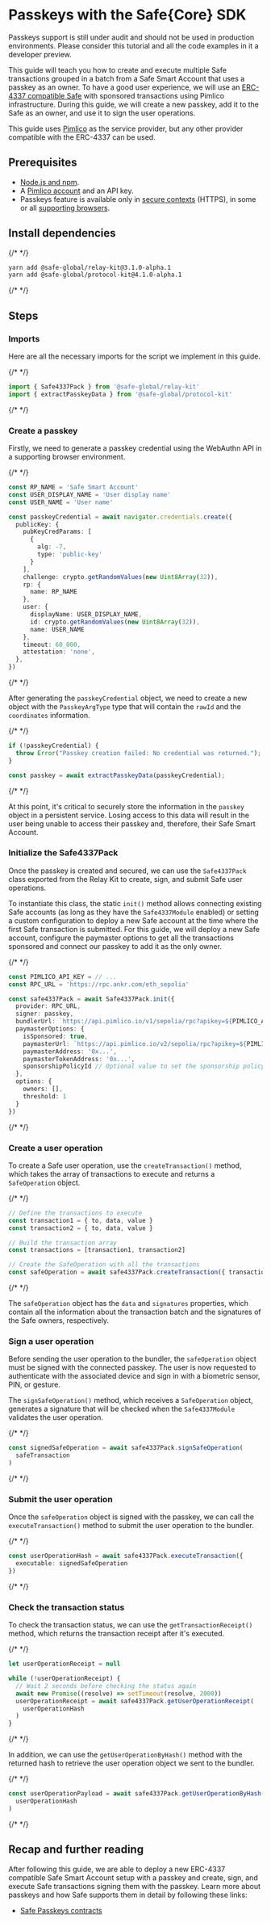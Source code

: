 
# Passkeys with the Safe\{Core\} SDK

<Callout type='warning' emoji='⚠️'>
  Passkeys support is still under audit and should not be used in production environments. Please consider this tutorial and all the code examples in it a developer preview. 
</Callout>

This guide will teach you how to create and execute multiple Safe transactions grouped in a batch from a Safe Smart Account that uses a passkey as an owner. To have a good user experience, we will use an [ERC-4337 compatible Safe](../4337-guides/safe-sdk.mdx) with sponsored transactions using Pimlico infrastructure. During this guide, we will create a new passkey, add it to the Safe as an owner, and use it to sign the user operations.

This guide uses [Pimlico](https://pimlico.io) as the service provider, but any other provider compatible with the ERC-4337 can be used.

## Prerequisites

- [Node.js and npm](https://docs.npmjs.com/downloading-and-installing-node-js-and-npm).
- A [Pimlico account](https://dashboard.pimlico.io) and an API key.
- Passkeys feature is available only in [secure contexts](https://developer.mozilla.org/en-US/docs/Web/Security/Secure_Contexts) (HTTPS), in some or all [supporting browsers](https://developer.mozilla.org/en-US/docs/Web/API/Web_Authentication_API#browser_compatibility).

## Install dependencies

{/* <!-- vale off --> */}

```bash
yarn add @safe-global/relay-kit@3.1.0-alpha.1
yarn add @safe-global/protocol-kit@4.1.0-alpha.1
```

{/* <!-- vale on --> */}

## Steps

<Steps>

  ### Imports

  Here are all the necessary imports for the script we implement in this guide.

  {/* <!-- vale off --> */}

  ```typescript
  import { Safe4337Pack } from '@safe-global/relay-kit'
  import { extractPasskeyData } from '@safe-global/protocol-kit'
  ```

  {/* <!-- vale on --> */}

  ### Create a passkey

  Firstly, we need to generate a passkey credential using the WebAuthn API in a supporting browser environment.

  {/* <!-- vale off --> */}

  ```typescript
  const RP_NAME = 'Safe Smart Account'
  const USER_DISPLAY_NAME = 'User display name'
  const USER_NAME = 'User name'

  const passkeyCredential = await navigator.credentials.create({
    publicKey: {
      pubKeyCredParams: [
        {
          alg: -7,
          type: 'public-key'
        }
      ],
      challenge: crypto.getRandomValues(new Uint8Array(32)),
      rp: {
        name: RP_NAME
      },
      user: {
        displayName: USER_DISPLAY_NAME,
        id: crypto.getRandomValues(new Uint8Array(32)),
        name: USER_NAME
      },
      timeout: 60_000,
      attestation: 'none',
    },
  })
  ```

  {/* <!-- vale on --> */}

  After generating the `passkeyCredential` object, we need to create a new object with the `PasskeyArgType` type that will contain the `rawId` and the `coordinates` information.

  {/* <!-- vale off --> */}

  ```typescript
  if (!passkeyCredential) {
    throw Error("Passkey creation failed: No credential was returned.");
  }

  const passkey = await extractPasskeyData(passkeyCredential);
  ```

  {/* <!-- vale on --> */}

  At this point, it's critical to securely store the information in the `passkey` object in a persistent service. Losing access to this data will result in the user being unable to access their passkey and, therefore, their Safe Smart Account.

  ### Initialize the Safe4337Pack

  Once the passkey is created and secured, we can use the `Safe4337Pack` class exported from the Relay Kit to create, sign, and submit Safe user operations.

  To instantiate this class, the static `init()` method allows connecting existing Safe accounts (as long as they have the `Safe4337Module` enabled) or setting a custom configuration to deploy a new Safe account at the time where the first Safe transaction is submitted. For this guide, we will deploy a new Safe account, configure the paymaster options to get all the transactions sponsored and connect our passkey to add it as the only owner.

  {/* <!-- vale off --> */}

  ```typescript
  const PIMLICO_API_KEY = // ...
  const RPC_URL = 'https://rpc.ankr.com/eth_sepolia'

  const safe4337Pack = await Safe4337Pack.init({
    provider: RPC_URL,
    signer: passkey,
    bundlerUrl: `https://api.pimlico.io/v1/sepolia/rpc?apikey=${PIMLICO_API_KEY}`,
    paymasterOptions: {
      isSponsored: true,
      paymasterUrl: `https://api.pimlico.io/v2/sepolia/rpc?apikey=${PIMLICO_API_KEY}`,
      paymasterAddress: '0x...',
      paymasterTokenAddress: '0x...',
      sponsorshipPolicyId // Optional value to set the sponsorship policy id from Pimlico
    },
    options: {
      owners: [],
      threshold: 1
    }
  })
  ```

  {/* <!-- vale on --> */}

  ### Create a user operation

  To create a Safe user operation, use the `createTransaction()` method, which takes the array of transactions to execute and returns a `SafeOperation` object.

  {/* <!-- vale off --> */}

  ```typescript
  // Define the transactions to execute
  const transaction1 = { to, data, value }
  const transaction2 = { to, data, value }

  // Build the transaction array
  const transactions = [transaction1, transaction2]

  // Create the SafeOperation with all the transactions
  const safeOperation = await safe4337Pack.createTransaction({ transactions })
  ```

  {/* <!-- vale on --> */}

  The `safeOperation` object has the `data` and `signatures` properties, which contain all the information about the transaction batch and the signatures of the Safe owners, respectively.

  ### Sign a user operation

  Before sending the user operation to the bundler, the `safeOperation` object must be signed with the connected passkey. The user is now requested to authenticate with the associated device and sign in with a biometric sensor, PIN, or gesture.

  The `signSafeOperation()` method, which receives a `SafeOperation` object, generates a signature that will be checked when the `Safe4337Module` validates the user operation.

  {/* <!-- vale off --> */}

  ```typescript
  const signedSafeOperation = await safe4337Pack.signSafeOperation(
    safeTransaction
  )
  ```

  {/* <!-- vale on --> */}

  ### Submit the user operation

  Once the `safeOperation` object is signed with the passkey, we can call the `executeTransaction()` method to submit the user operation to the bundler.

  {/* <!-- vale off --> */}

  ```typescript
  const userOperationHash = await safe4337Pack.executeTransaction({
    executable: signedSafeOperation
  })
  ```

  {/* <!-- vale on --> */}

  ### Check the transaction status

  To check the transaction status, we can use the `getTransactionReceipt()` method, which returns the transaction receipt after it's executed.

  {/* <!-- vale off --> */}

  ```typescript
  let userOperationReceipt = null

  while (!userOperationReceipt) {
    // Wait 2 seconds before checking the status again
    await new Promise((resolve) => setTimeout(resolve, 2000))
    userOperationReceipt = await safe4337Pack.getUserOperationReceipt(
      userOperationHash
    )
  }
  ```

  {/* <!-- vale on --> */}

  In addition, we can use the `getUserOperationByHash()` method with the returned hash to retrieve the user operation object we sent to the bundler.

  {/* <!-- vale off --> */}

  ```typescript
  const userOperationPayload = await safe4337Pack.getUserOperationByHash(
    userOperationHash
  )
  ```

  {/* <!-- vale on --> */}

</Steps>

## Recap and further reading

After following this guide, we are able to deploy a new ERC-4337 compatible Safe Smart Account setup with a passkey and create, sign, and execute Safe transactions signing them with the passkey. Learn more about passkeys and how Safe supports them in detail by following these links:

- [Safe Passkeys contracts](https://github.com/safe-global/safe-modules/tree/main/modules/passkey)
